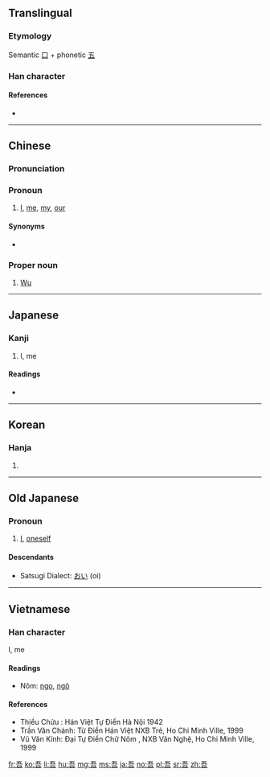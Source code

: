 ==Translingual==
{{stroke order|strokes=7}}

===Etymology===
{{Han etyl}}
{{liushu|psc}} Semantic [[口]] + phonetic [[五]]

===Han character===
{{Han char|rn=30|rad=口|as=04|sn=7|four=10601|canj=MMR|ids=⿱五口}}

====References====
* {{Han ref|kx=0180.030|dkj=03379|dj=0398.020|hdz=10585.130|uh=543E|ud=21566|bh=A75E|bd=42846}}

----

==Chinese==
{{zh-forms}}

===Pronunciation===
{{zh-pron
|m=wú
|ma=y
|c=ng4
|h=pfs=ǹg/ngâ
|mn=ngô͘
|w=3ngu,3hhngg
|mc=y
|oc=y
|cat=pron,pn}}

===Pronoun===
{{zh-pronoun}}

# {{cx|literary|classical|dialectal|lang=zh|sort=wu2}} [[I]], [[me]], [[my]], [[our]]

====Synonyms====
* {{zh-l|我}}

===Proper noun===
{{zh-proper noun}}

# {{surname|lang=zh|sort=wu2}} [[Wu]]

----

==Japanese==

===Kanji===
{{ja-kanji|grade=|rs=口04}}

# I, me

====Readings====
* {{ja-readings|goon=[[ぐ]] (gu)|kanon=[[ご]] (go)|kun=[[われ]] (ware), [[わが]] (waga), [[あ]] (a)}}

----

==Korean==

===Hanja===
{{ko-hanja|hangeul=오|rv=o|mr=o}}

# {{defn|lang=ko|sort=口04}}

----

==Old Japanese==

===Pronoun===
{{head|ojp|pronoun|tr=わ, wa}}

# [[I]], [[oneself]]

====Descendants====
* Satsugi Dialect: [[おい]] (oi)

----

==Vietnamese==

===Han character===
{{vi-hantu|[[ngô]], [[ngo]]|rs=口04}}

I, me

====Readings====
* Nôm: [[ngo]], [[ngô]]

====References====
* Thiều Chửu : Hán Việt Tự Điển  Hà Nội 1942
* Trần Văn Chánh: Từ Điển Hán Việt NXB Trẻ, Ho Chi Minh Ville, 1999
* Vũ Văn Kính: Đại Tự Điển Chữ Nôm , NXB Văn Nghệ, Ho Chi Minh Ville, 1999

[[fr:吾]]
[[ko:吾]]
[[li:吾]]
[[hu:吾]]
[[mg:吾]]
[[ms:吾]]
[[ja:吾]]
[[no:吾]]
[[pl:吾]]
[[sr:吾]]
[[zh:吾]]